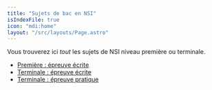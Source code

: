 ```yaml
---
title: "Sujets de bac en NSI"
isIndexFile: true
icon: "mdi:home"
layout: "/src/layouts/Page.astro"
---
```


Vous trouverez ici *tout* les sujets de NSI niveau première ou terminale.

- [Première : épreuve écrite](premiere-ecrit)
- [Terminale : épreuve écrite](terminale-ecrit)
- [Terminale : épreuve pratique](terminale-pratique)
